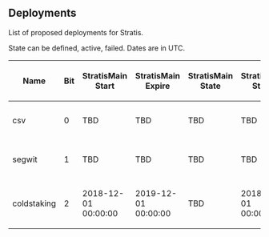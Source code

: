 ==Deployments==

List of proposed deployments for Stratis.

State can be defined, active, failed. Dates are in UTC.

{| class="wikitable sortable"
! Name
! Bit
! StratisMain Start
! StratisMain Expire
! StratisMain State
! StratisTest Start
! StratisTest Expire
! StratisTest State
! BIPs
|-
| csv
| 0
| TBD
| TBD
| TBD
| TBD
| TBD
| TBD
| [[https://github.com/bitcoin/bips/edit/master/bip-0068.mediawiki|68]], [[https://github.com/bitcoin/bips/edit/master/bip-0112.mediawiki|112]], [[https://github.com/bitcoin/bips/edit/master/bip-0113.mediawiki|113]]
|-
| segwit
| 1
| TBD
| TBD
| TBD
| TBD
| TBD
| TBD
| [[https://github.com/bitcoin/bips/edit/master/bip-0141.mediawiki|141]], [[https://github.com/bitcoin/bips/edit/master/bip-0143.mediawiki|143]], [[https://github.com/bitcoin/bips/edit/master/bip-0147.mediawiki|147]]
|-
| coldstaking
| 2
| 2018-12-01 00:00:00
| 2019-12-01 00:00:00
| TBD
| 2018-11-01 00:00:00
| 2019-02-01 00:00:00
| TBD
| [[https://github.com/stratisproject/StratisBitcoinFullNode/blob/master/Documentation/coldstaking.md|ColdStaking]]
|}
